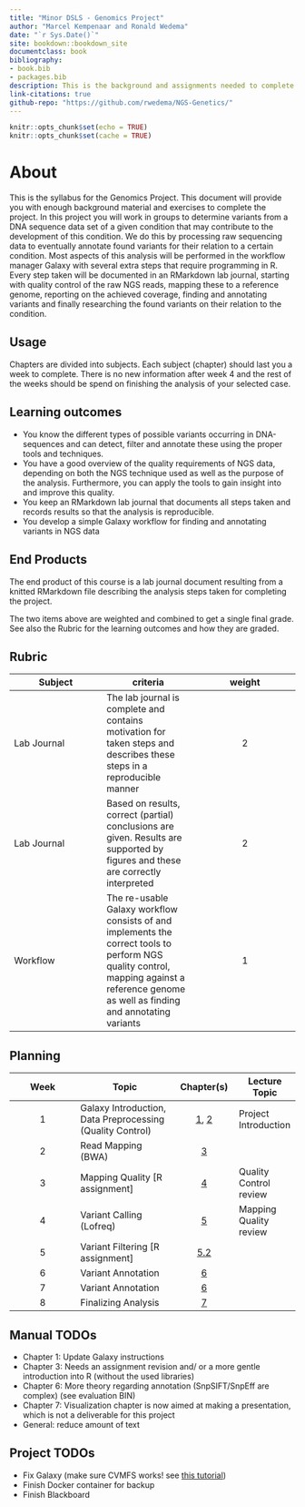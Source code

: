 ```yaml
---
title: "Minor DSLS - Genomics Project"
author: "Marcel Kempenaar and Ronald Wedema"
date: "`r Sys.Date()`"
site: bookdown::bookdown_site
documentclass: book
bibliography:
- book.bib
- packages.bib
description: This is the background and assignments needed to complete the DSLS Genomics project
link-citations: true
github-repo: "https://github.com/rwedema/NGS-Genetics/"
---
```


```r
knitr::opts_chunk$set(echo = TRUE)
knitr::opts_chunk$set(cache = TRUE)
```

# About {.unnumbered}

This is the syllabus for the Genomics Project. This document will provide you with enough background material and exercises to complete the project. In this project you will work in groups to determine variants from a DNA sequence data set of a given condition that may contribute to the development of this condition. We do this by processing raw sequencing data to eventually annotate found variants for their relation to a certain condition. Most aspects of this analysis will be performed in the workflow manager Galaxy with several extra steps that require programming in R. Every step taken will be documented in an RMarkdown lab journal, starting with quality control of the raw NGS reads, mapping these to a reference genome, reporting on the achieved coverage, finding and annotating variants and finally researching the found variants on their relation to the condition.

## Usage {.unnumbered}

Chapters are divided into subjects. Each subject (chapter) should last you a week to complete. There is no new information after week 4 and the rest of the weeks should be spend on finishing the analysis of your selected case.

## Learning outcomes {.unnumbered}

-   You know the different types of possible variants occurring in DNA-sequences and can detect, filter and annotate these using the proper tools and techniques.
-   You have a good overview of the quality requirements of NGS data, depending on both the NGS technique used as well as the purpose of the analysis. Furthermore, you can apply the tools to gain insight into and improve this quality.
-   You keep an RMarkdown lab journal that documents all steps taken and records results so that the analysis is reproducible.
-   You develop a simple Galaxy workflow for finding and annotating variants in NGS data

## End Products {.unnumbered}

The end product of this course is a lab journal document resulting from a knitted RMarkdown file describing the analysis steps taken for completing the project.

The two items above are weighted and combined to get a single final grade. See also the Rubric for the learning outcomes and how they are graded.

## Rubric {.unnumbered}

| Subject | criteria | weight |
|------------------------|------------------------|:------------------------:|
| Lab Journal | The lab journal is complete and contains motivation for taken steps and describes these steps in a reproducible manner | 2 |
| Lab Journal | Based on results, correct (partial) conclusions are given. Results are supported by figures and these are correctly interpreted | 2 |
| Workflow | The re-usable Galaxy workflow consists of and implements the correct tools to perform NGS quality control, mapping against a reference genome as well as finding and annotating variants | 1 |

## Planning {.unnumbered}

| Week | Topic | Chapter(s) | Lecture Topic |
|:----------------:|--------------------------|:--------------:|----------------|
| 1 | Galaxy Introduction, Data Preprocessing (Quality Control) | [1](#intro), [2](#quality-control) | Project Introduction |
| 2 | Read Mapping (BWA) | [3](#mapping) |  |
| 3 | Mapping Quality [R assignment] | [4](#mapping-qc) | Quality Control review |
| 4 | Variant Calling (Lofreq) | [5](#variant-calling) | Mapping Quality review |
| 5 | Variant Filtering [R assignment] | [5.2](#variant-filtering) |  |
| 6 | Variant Annotation | [6](#variant-annotation) |  |
| 7 | Variant Annotation | [6](#variant-annotation) |  |
| 8 | Finalizing Analysis | [7](#variant-visualization) |  |

## Manual TODOs {.unnumbered}

-   Chapter 1: Update Galaxy instructions
-   Chapter 3: Needs an assignment revision and/ or a more gentle introduction into R (without the used libraries)
-   Chapter 6: More theory regarding annotation (SnpSIFT/SnpEff are complex) (see evaluation BIN)
-   Chapter 7: Visualization chapter is now aimed at making a presentation, which is not a deliverable for this project
-   General: reduce amount of text

## Project TODOs {.unnumbered}

-   Fix Galaxy (make sure CVMFS works! see [this tutorial](https://training.galaxyproject.org/training-material/topics/admin/tutorials/cvmfs/tutorial.html))
-   Finish Docker container for backup
-   Finish Blackboard
